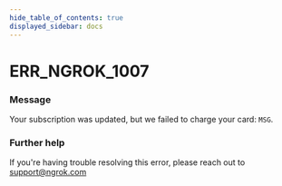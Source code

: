 ```yaml
---
hide_table_of_contents: true
displayed_sidebar: docs
---
```



# ERR_NGROK_1007

### Message
Your subscription was updated, but we failed to charge your card: `MSG`.

<ErrorDetails error='err_ngrok_1007' />


### Further help
If you're having trouble resolving this error, please reach out to [support@ngrok.com](mailto:support@ngrok.com?subject=Help%20with%20ERR_NGROK_1007)

